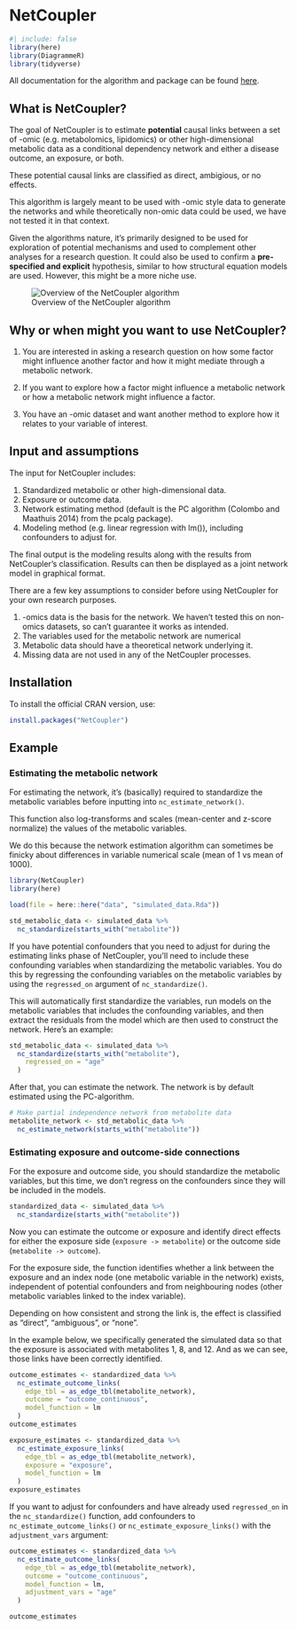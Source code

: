# NetCoupler

```r
#| include: false
library(here)
library(DiagrammeR)
library(tidyverse)
```

All documentation for the algorithm and package can be found
[here](https://netcoupler.github.io/NetCoupler/).

## What is NetCoupler?

The goal of NetCoupler is to estimate **potential** causal links between
a set of -omic (e.g. metabolomics, lipidomics) or other high-dimensional
metabolic data as a conditional dependency network and either a disease
outcome, an exposure, or both.

These potential causal links are classified as direct, ambigious, or no
effects.

This algorithm is largely meant to be used with -omic style data to
generate the networks and while theoretically non-omic data could be
used, we have not tested it in that context.

Given the algorithms nature, it's primarily designed to be used for
exploration of potential mechanisms and used to complement other
analyses for a research question. It could also be used to confirm a
**pre-specified and explicit** hypothesis, similar to how structural
equation models are used. However, this might be a more niche use.

![Overview of the NetCoupler
algorithm](/images/netcoupler-overview.svg){#fig-netcoupler-overview}

## Why or when might you want to use NetCoupler?

1.  You are interested in asking a research question on how some factor
    might influence another factor and how it might mediate through a
    metabolic network.

2.  If you want to explore how a factor might influence a metabolic
    network or how a metabolic network might influence a factor.

3.  You have an -omic dataset and want another method to explore how it
    relates to your variable of interest.

## Input and assumptions

The input for NetCoupler includes:

1.  Standardized metabolic or other high-dimensional data.
2.  Exposure or outcome data.
3.  Network estimating method (default is the PC algorithm (Colombo and
    Maathuis 2014) from the pcalg package).
4.  Modeling method (e.g. linear regression with lm()), including
    confounders to adjust for.

The final output is the modeling results along with the results from
NetCoupler’s classification. Results can then be displayed as a joint
network model in graphical format.

There are a few key assumptions to consider before using NetCoupler for
your own research purposes.

1.  -omics data is the basis for the network. We haven’t tested this on
    non-omics datasets, so can’t guarantee it works as intended.
2.  The variables used for the metabolic network are numerical
3.  Metabolic data should have a theoretical network underlying it.
4.  Missing data are not used in any of the NetCoupler processes.

## Installation

To install the official CRAN version, use:

```r
install.packages("NetCoupler")
```

## Example

### Estimating the metabolic network

For estimating the network, it's (basically) required to standardize the
metabolic variables before inputting into `nc_estimate_network()`.

This function also log-transforms and scales (mean-center and z-score
normalize) the values of the metabolic variables.

We do this because the network estimation algorithm can sometimes be
finicky about differences in variable numerical scale (mean of 1 vs mean
of 1000).

```r
library(NetCoupler)
library(here)

load(file = here::here("data", "simulated_data.Rda"))

std_metabolic_data <- simulated_data %>%
  nc_standardize(starts_with("metabolite"))
```

If you have potential confounders that you need to adjust for during the
estimating links phase of NetCoupler, you'll need to include these
confounding variables when standardizing the metabolic variables. You do
this by regressing the confounding variables on the metabolic variables
by using the `regressed_on` argument of `nc_standardize()`.

This will automatically first standardize the variables, run models on
the metabolic variables that includes the confounding variables, and
then extract the residuals from the model which are then used to
construct the network. Here's an example:

```r
std_metabolic_data <- simulated_data %>%
  nc_standardize(starts_with("metabolite"),
    regressed_on = "age"
  )
```

After that, you can estimate the network. The network is by default
estimated using the PC-algorithm.

```r
# Make partial independence network from metabolite data
metabolite_network <- std_metabolic_data %>%
  nc_estimate_network(starts_with("metabolite"))
```

### Estimating exposure and outcome-side connections

For the exposure and outcome side, you should standardize the metabolic
variables, but this time, we don't regress on the confounders since they
will be included in the models.

```r
standardized_data <- simulated_data %>%
  nc_standardize(starts_with("metabolite"))
```

Now you can estimate the outcome or exposure and identify direct effects
for either the exposure side (`exposure -> metabolite`) or the outcome
side (`metabolite -> outcome`).

For the exposure side, the function identifies whether a link between
the exposure and an index node (one metabolic variable in the network)
exists, independent of potential confounders and from neighbouring nodes
(other metabolic variables linked to the index variable).

Depending on how consistent and strong the link is, the effect is
classified as "direct", "ambiguous", or "none".

In the example below, we specifically generated the simulated data so
that the exposure is associated with metabolites 1, 8, and 12. And as we
can see, those links have been correctly identified.

```r
outcome_estimates <- standardized_data %>%
  nc_estimate_outcome_links(
    edge_tbl = as_edge_tbl(metabolite_network),
    outcome = "outcome_continuous",
    model_function = lm
  )
outcome_estimates

exposure_estimates <- standardized_data %>%
  nc_estimate_exposure_links(
    edge_tbl = as_edge_tbl(metabolite_network),
    exposure = "exposure",
    model_function = lm
  )
exposure_estimates
```

If you want to adjust for confounders and have already used
`regressed_on` in the `nc_standardize()` function, add confounders to
`nc_estimate_outcome_links()` or `nc_estimate_exposure_links()` with the
`adjustment_vars` argument:

```r
outcome_estimates <- standardized_data %>%
  nc_estimate_outcome_links(
    edge_tbl = as_edge_tbl(metabolite_network),
    outcome = "outcome_continuous",
    model_function = lm,
    adjustment_vars = "age"
  )

outcome_estimates
```

